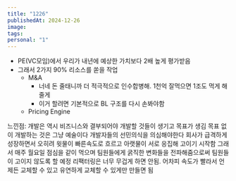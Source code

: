 ```yaml
---
title: "1226"
publishedAt: 2024-12-26
image: 
tags: 
personal: "1"
---
```

- PE(VC모임)에서 우리가 내년에 예상한 가치보다 2배 높게 평가받음
- 그래서 2가지 90% 리소스를 쏟을 작업
	- M&A
		- 너네 돈 줄태니까 더 적극적으로 인수합병해. 1천억 잘먹으면 1조도 먹게 해줄게
		- 이거 할려면 기본적으로 BL 구조를 다시 손봐야함
	- Pricing Engine

느낀점: 개발은 역시 비즈니스와 결부되어야 개발할 것들이 생기고 목표가 생김
목표 없이 개발하는 것은 그냥 예술이다
개발자들의 선민의식을 의심해야한다
회사가 급격하게 성장하면서 오히려 윗물이 빠른속도로 흐르고 아랫물이 서로 응집해 고이기 시작함
그래서 매주 월요일 점심을 같이 먹으며 팀원들에게 굵직한 변화들을 전파해줌으로써 팀원들이 고이지 않도록 할 예정
리팩터링은 너무 무겁게 하면 안됨. 어차피 속도가 빨라서 언제든 교체할 수 있고 유연하게 교체할 수 있게만 만들면 됨